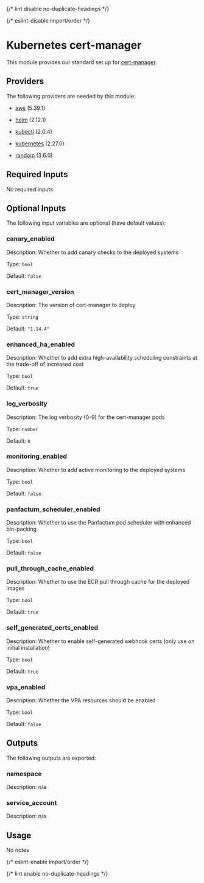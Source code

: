 
{/* lint disable no-duplicate-headings */}

{/* eslint-disable import/order */}

<ModuleHeader name="kube_cert_manager" sourceHref="https://github.com/Panfactum/stack/tree/__PANFACTUM_VERSION_MAIN__/packages/infrastructure/kube_cert_manager" status="stable" type="direct" />

# Kubernetes cert-manager

This module provides our standard set up for [cert-manager](https://cert-manager.io/).

## Providers

The following providers are needed by this module:

* [aws](https://registry.terraform.io/providers/hashicorp/aws/5.39.1/docs) (5.39.1)

* [helm](https://registry.terraform.io/providers/hashicorp/helm/2.12.1/docs) (2.12.1)

* [kubectl](https://registry.terraform.io/providers/alekc/kubectl/2.0.4/docs) (2.0.4)

* [kubernetes](https://registry.terraform.io/providers/hashicorp/kubernetes/2.27.0/docs) (2.27.0)

* [random](https://registry.terraform.io/providers/hashicorp/random/3.6.0/docs) (3.6.0)

## Required Inputs

No required inputs.

## Optional Inputs

The following input variables are optional (have default values):

### canary\_enabled

Description: Whether to add canary checks to the deployed systems

Type: `bool`

Default: `false`

### cert\_manager\_version

Description: The version of cert-manager to deploy

Type: `string`

Default: `"1.14.4"`

### enhanced\_ha\_enabled

Description: Whether to add extra high-availability scheduling constraints at the trade-off of increased cost

Type: `bool`

Default: `true`

### log\_verbosity

Description: The log verbosity (0-9) for the cert-manager pods

Type: `number`

Default: `0`

### monitoring\_enabled

Description: Whether to add active monitoring to the deployed systems

Type: `bool`

Default: `false`

### panfactum\_scheduler\_enabled

Description: Whether to use the Panfactum pod scheduler with enhanced bin-packing

Type: `bool`

Default: `false`

### pull\_through\_cache\_enabled

Description: Whether to use the ECR pull through cache for the deployed images

Type: `bool`

Default: `true`

### self\_generated\_certs\_enabled

Description: Whether to enable self-generated webhook certs (only use on initial installation)

Type: `bool`

Default: `true`

### vpa\_enabled

Description: Whether the VPA resources should be enabled

Type: `bool`

Default: `false`

## Outputs

The following outputs are exported:

### namespace

Description: n/a

### service\_account

Description: n/a

## Usage

No notes

{/* eslint-enable import/order */}

{/* lint enable no-duplicate-headings */}
